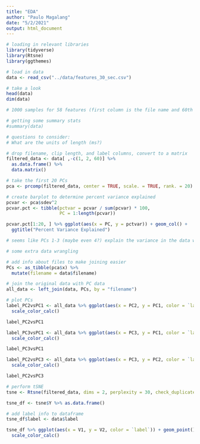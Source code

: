 ```yaml
---
title: "EDA"
author: "Paulo Magalang"
date: "5/2/2021"
output: html_document
---
```


```r
# loading in relevant libraries
library(tidyverse)
library(Rtsne)
library(ggthemes)
```

```r
# load in data
data <- read_csv("../data/features_30_sec.csv")

# take a look
head(data)
dim(data)

# 1000 samples for 58 features (first column is the file name and 60th col is label)

# getting some summary stats
#summary(data)

# questions to consider:
# What are the units of length (ms?)

# drop filename, clip length, and label columns, convert to a matrix
filtered_data <- data[ ,-c(1, 2, 60)] %>%
  as.data.frame() %>%
  data.matrix()
```

```r
# take the first 20 PCs
pca <- prcomp(filtered_data, center = TRUE, scale. = TRUE, rank. = 20)

# create barplot to determine percent variance explained
pcvar <- pca$sdev^2
pcvar.pct <- tibble(pctvar = pcvar / sum(pcvar) * 100,
                    PC = 1:length(pcvar))

pcvar.pct[1:20, ] %>% ggplot(aes(x = PC, y = pctvar)) + geom_col() +
  ggtitle("Percent Variance Explained")

# seems like PCs 1-3 (maybe even 4?) explain the variance in the data well enough

# some extra data wrangling

# add info about files to make joining easier
PCs <- as_tibble(pca$x) %>%
  mutate(filename = data$filename)

# join the original data with PC data
all_data <- left_join(data, PCs, by = "filename")
```

```r
# plot PCs
label_PC2vsPC1 <- all_data %>% ggplot(aes(x = PC2, y = PC1, color = `label`)) + geom_point() +
  scale_color_calc()

label_PC2vsPC1

label_PC3vsPC1 <- all_data %>% ggplot(aes(x = PC3, y = PC1, color = `label`)) + geom_point() +
  scale_color_calc()

label_PC3vsPC1

label_PC2vsPC3 <- all_data %>% ggplot(aes(x = PC3, y = PC2, color = `label`)) + geom_point() +
  scale_color_calc()

label_PC2vsPC3
```



```r
# perform tSNE
tsne <- Rtsne(filtered_data, dims = 2, perplexity = 30, check_duplicates = FALSE, verbose = TRUE, max_iter = 3000)

tsne_df <- tsne$Y %>% as.data.frame()

# add label info to dataframe
tsne_df$label <- data$label

tsne_df %>% ggplot(aes(x = V1, y = V2, color = `label`)) + geom_point() +
  scale_color_calc()
```







